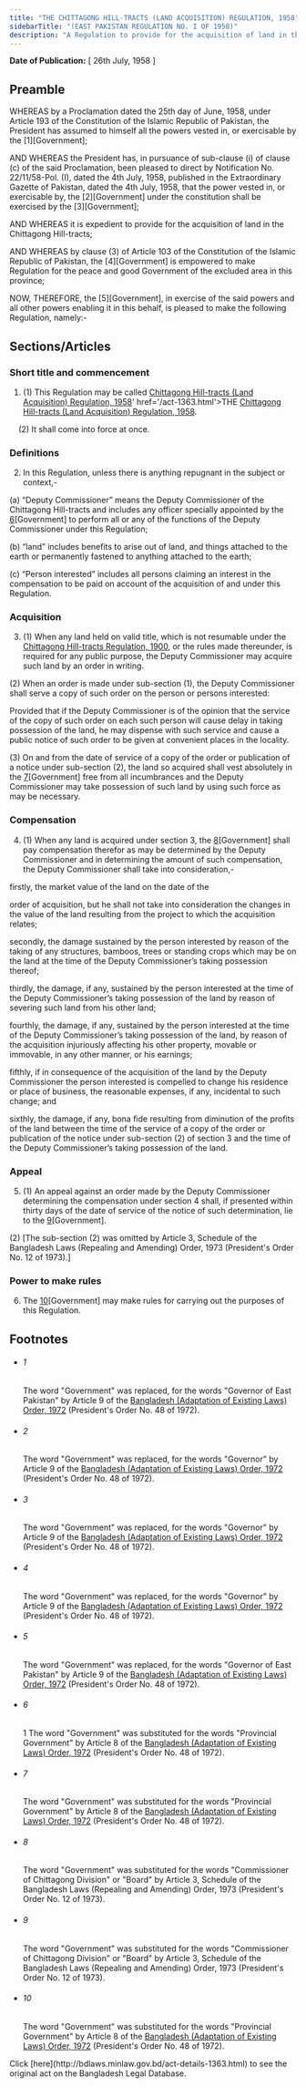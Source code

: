```yaml
---
title: "THE CHITTAGONG HILL-TRACTS (LAND ACQUISITION) REGULATION, 1958"
sidebarTitle: "(EAST PAKISTAN REGULATION NO. I OF 1958)"
description: "A Regulation to provide for the acquisition of land in the Chittagong Hill-tracts."
---
```


**Date of Publication:** [ 26th July, 1958 ]

## Preamble

WHEREAS by a Proclamation dated the 25th day of June, 1958, under Article 193 of the Constitution of the Islamic Republic of Pakistan, the President has assumed to himself all the powers vested in, or exercisable by the [1][Government];

AND WHEREAS the President has, in pursuance of sub-clause (i) of clause (c) of the said Proclamation, been pleased to direct by Notification No. 22/11/58-Pol. (I), dated the 4th July, 1958, published in the Extraordinary Gazette of Pakistan, dated the 4th July, 1958, that the power vested in, or exercisable by, the [2][Government] under the constitution shall be exercised by the [3][Government];

AND WHEREAS it is expedient to provide for the acquisition of land in the Chittagong Hill-tracts;

AND WHEREAS by clause (3) of Article 103 of the Constitution of the Islamic Republic of Pakistan, the [4][Government] is empowered to make Regulation for the peace and good Government of the excluded area in this province;

NOW, THEREFORE, the [5][Government], in exercise of the said powers and all other powers enabling it in this behalf, is pleased to make the following Regulation, namely:-

## Sections/Articles

### Short title and commencement

1. (1) This Regulation may be called [Chittagong Hill-tracts (Land Acquisition) Regulation, 1958](/laws/volume-12/act-1312 "THE <a title=")' href='/act-1363.html'>THE [Chittagong Hill-tracts (Land Acquisition) Regulation, 1958](/laws/volume-12/act-1312 "Chittagong Hill-tracts (Land Acquisition) Regulation, 1958").

    (2) It shall come into force at once.

### Definitions

2. In this Regulation, unless there is anything repugnant in the subject or context,-

(a) “Deputy Commissioner” means the Deputy Commissioner of the Chittagong Hill-tracts and includes any officer specially appointed by the [6](1)[Government] to perform all or any of the functions of the Deputy Commissioner under this Regulation;

(b) “land” includes benefits to arise out of land, and things attached to the earth or permanently fastened to anything attached to the earth;

(c) “Person interested” includes all persons claiming an interest in the compensation to be paid on account of the acquisition of and under this Regulation.

### Acquisition

3. (1) When any land held on valid title, which is not resumable under the [Chittagong Hill-tracts Regulation, 1900](/laws/volume-5/act-1313 "Chittagong Hill-tracts Regulation, 1900"), or the rules made thereunder, is required for any public purpose, the Deputy Commissioner may acquire such land by an order in writing.

(2) When an order is made under sub-section (1), the Deputy Commissioner shall serve a copy of such order on the person or persons interested:

Provided that if the Deputy Commissioner is of the opinion that the service of the copy of such order on each such person will cause delay in taking possession of the land, he may dispense with such service and cause a public notice of such order to be given at convenient places in the locality.

(3) On and from the date of service of a copy of the order or publication of a notice under sub-section (2), the land so acquired shall vest absolutely in the [7](1)[Government] free from all incumbrances and the Deputy Commissioner may take possession of such land by using such force as may be necessary.

### Compensation

4. (1) When any land is acquired under section 3, the [8](1)[Government] shall pay compensation therefor as may be determined by the Deputy Commissioner and in determining the amount of such compensation, the Deputy Commissioner shall take into consideration,-

firstly, the market value of the land on the date of the

order of acquisition, but he shall not take into consideration the changes in the value of the land resulting from the project to which the acquisition relates;

secondly, the damage sustained by the person interested by reason of the taking of any structures, bamboos, trees or standing crops which may be on the land at the time of the Deputy Commissioner’s taking possession thereof;

thirdly, the damage, if any, sustained by the person interested at the time of the Deputy Commissioner’s taking possession of the land by reason of severing such land from his other land;

fourthly, the damage, if any, sustained by the person interested at the time of the Deputy Commissioner’s taking possession of the land, by reason of the acquisition injuriously affecting his other property, movable or immovable, in any other manner, or his earnings;

fifthly, if in consequence of the acquisition of the land by the Deputy Commissioner the person interested is compelled to change his residence or place of business, the reasonable expenses, if any, incidental to such change; and

sixthly, the damage, if any, bona fide resulting from diminution of the profits of the land between the time of the service of a copy of the order or publication of the notice under sub-section (2) of section 3 and the time of the Deputy Commissioner’s taking possession of the land.

### Appeal

5. (1) An appeal against an order made by the Deputy Commissioner determining the compensation under section 4 shall, if presented within thirty days of the date of service of the notice of such determination, lie to the [9](1)[Government].

(2) [The sub-section (2) was omitted by Article 3, Schedule of the Bangladesh Laws (Repealing and Amending) Order, 1973 (President's Order No. 12 of 1973).]

### Power to make rules

6. The [10](1)[Government] may make rules for carrying out the purposes of this Regulation.

## Footnotes

- ###### 1

  The word "Government" was replaced, for the words "Governor of East Pakistan" by Article 9 of the [Bangladesh (Adaptation of Existing Laws) Order, 1972](/laws/volume-15/act-388 "Bangladesh (Adaptation of Existing Laws) Order, 1972 ") (President's Order No. 48 of 1972).

- ###### 2

  The word "Government" was replaced, for the words "Governor" by Article 9 of the [Bangladesh (Adaptation of Existing Laws) Order, 1972](/laws/volume-15/act-388 "Bangladesh (Adaptation of Existing Laws) Order, 1972 ") (President's Order No. 48 of 1972).

- ###### 3

  The word "Government" was replaced, for the words "Governor" by Article 9 of the [Bangladesh (Adaptation of Existing Laws) Order, 1972](/laws/volume-15/act-388 "Bangladesh (Adaptation of Existing Laws) Order, 1972 ") (President's Order No. 48 of 1972).

- ###### 4

  The word "Government" was replaced, for the words "Governor" by Article 9 of the [Bangladesh (Adaptation of Existing Laws) Order, 1972](/laws/volume-15/act-388 "Bangladesh (Adaptation of Existing Laws) Order, 1972 ") (President's Order No. 48 of 1972).

- ###### 5

  The word "Government" was replaced, for the words "Governor of East Pakistan" by Article 9 of the [Bangladesh (Adaptation of Existing Laws) Order, 1972](/laws/volume-15/act-388 "Bangladesh (Adaptation of Existing Laws) Order, 1972 ") (President's Order No. 48 of 1972).

- ###### 6

  1 The word "Government" was substituted for the words "Provincial Government" by Article 8 of the [Bangladesh (Adaptation of Existing Laws) Order, 1972](/laws/volume-15/act-388 "Bangladesh (Adaptation of Existing Laws) Order, 1972 ") (President's Order No. 48 of 1972).

- ###### 7

  The word "Government" was substituted for the words "Provincial Government" by Article 8 of the [Bangladesh (Adaptation of Existing Laws) Order, 1972](/laws/volume-15/act-388 "Bangladesh (Adaptation of Existing Laws) Order, 1972 ") (President's Order No. 48 of 1972).

- ###### 8

  The word "Government" was substituted for the words "Commissioner of Chittagong Division" or "Board" by Article 3, Schedule of the Bangladesh Laws (Repealing and Amending) Order, 1973 (President's Order No. 12 of 1973).

- ###### 9

  The word "Government" was substituted for the words "Commissioner of Chittagong Division" or "Board" by Article 3, Schedule of the Bangladesh Laws (Repealing and Amending) Order, 1973 (President's Order No. 12 of 1973).

- ###### 10

  The word "Government" was substituted for the words "Provincial Government" by Article 8 of the [Bangladesh (Adaptation of Existing Laws) Order, 1972](/laws/volume-15/act-388 "Bangladesh (Adaptation of Existing Laws) Order, 1972 ") (President's Order No. 48 of 1972).

<Note>
  Click [here](http://bdlaws.minlaw.gov.bd/act-details-1363.html) to see the original act on the Bangladesh Legal Database.
</Note>
